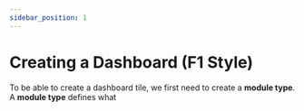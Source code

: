 ```yaml
---
sidebar_position: 1
---
```


# Creating a Dashboard (F1 Style)

To be able to create a dashboard tile, we first need to create a **module type**. A **module type** defines what
